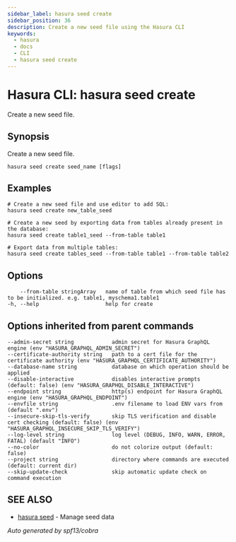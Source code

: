 ```yaml
---
sidebar_label: hasura seed create
sidebar_position: 36
description: Create a new seed file using the Hasura CLI
keywords:
  - hasura
  - docs
  - CLI
  - hasura seed create
---
```


# Hasura CLI: hasura seed create

Create a new seed file.

## Synopsis

Create a new seed file.

```
hasura seed create seed_name [flags]
```

## Examples

```
# Create a new seed file and use editor to add SQL:
hasura seed create new_table_seed

# Create a new seed by exporting data from tables already present in the database:
hasura seed create table1_seed --from-table table1

# Export data from multiple tables:
hasura seed create tables_seed --from-table table1 --from-table table2
```

## Options

```
    --from-table stringArray   name of table from which seed file has to be initialized. e.g. table1, myschema1.table1
-h, --help                     help for create
```

## Options inherited from parent commands

```
--admin-secret string            admin secret for Hasura GraphQL engine (env "HASURA_GRAPHQL_ADMIN_SECRET")
--certificate-authority string   path to a cert file for the certificate authority (env "HASURA_GRAPHQL_CERTIFICATE_AUTHORITY")
--database-name string           database on which operation should be applied
--disable-interactive            disables interactive prompts (default: false) (env "HASURA_GRAPHQL_DISABLE_INTERACTIVE")
--endpoint string                http(s) endpoint for Hasura GraphQL engine (env "HASURA_GRAPHQL_ENDPOINT")
--envfile string                 .env filename to load ENV vars from (default ".env")
--insecure-skip-tls-verify       skip TLS verification and disable cert checking (default: false) (env "HASURA_GRAPHQL_INSECURE_SKIP_TLS_VERIFY")
--log-level string               log level (DEBUG, INFO, WARN, ERROR, FATAL) (default "INFO")
--no-color                       do not colorize output (default: false)
--project string                 directory where commands are executed (default: current dir)
--skip-update-check              skip automatic update check on command execution
```

## SEE ALSO

- [hasura seed](/hasura-cli/commands/hasura_seed.mdx) - Manage seed data

_Auto generated by spf13/cobra_
